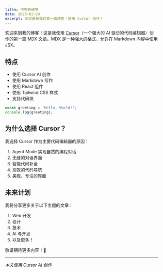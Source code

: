 ```yaml
---
title: 博客开通啦
date: 2025-02-09
excerpt: 欢迎来到我的第一篇博客！使用 Cursor 创作！
---
```


欢迎来到我的博客！这是我使用 [Cursor](https://cursor.sh)（一个强大的 AI 驱动的代码编辑器）创作的第一篇 MDX 文章。MDX 是一种强大的格式，允许在 Markdown 内容中使用 JSX。

## 特点

- 使用 Cursor AI 创作
- 使用 Markdown 写作
- 使用 React 组件
- 使用 Tailwind CSS 样式
- 支持代码块

```typescript
const greeting = 'Hello, World!';
console.log(greeting);
```

## 为什么选择 Cursor？

我选择 Cursor 作为主要代码编辑器的原因：

1. Agent Mode 实现自然的编程对话
2. 无缝的对话界面
3. 智能代码补全
4. 高效的代码导航
5. 美观、专注的界面

## 未来计划

我将分享更多关于以下主题的文章：

1. Web 开发
2. 设计
3. 技术
4. AI 与开发
5. 以及更多！

敬请期待更多内容！🚀

---

_本文使用 Cursor AI 创作_
